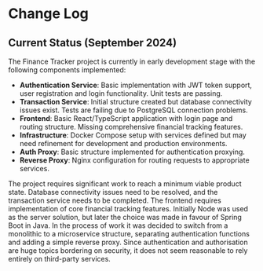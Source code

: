 # Change Log

## Current Status (September 2024)

The Finance Tracker project is currently in early development stage with the following components implemented:

- **Authentication Service**: Basic implementation with JWT token support, user registration and login functionality. Unit tests are passing.
- **Transaction Service**: Initial structure created but database connectivity issues exist. Tests are failing due to PostgreSQL connection problems.
- **Frontend**: Basic React/TypeScript application with login page and routing structure. Missing comprehensive financial tracking features.
- **Infrastructure**: Docker Compose setup with services defined but may need refinement for development and production environments.
- **Auth Proxy**: Basic structure implemented for authentication proxying.
- **Reverse Proxy**: Nginx configuration for routing requests to appropriate services.

The project requires significant work to reach a minimum viable product state. Database connectivity issues need to be resolved, and the transaction service needs to be completed. The frontend requires implementation of core financial tracking features.
Initially Node was used as the server solution, but later the choice was made in favour of Spring Boot in Java. In the process of work it was decided to switch from a monolithic to a microservice structure, separating authentication functions and adding a simple reverse proxy. Since authentication and authorisation are huge topics bordering on security, it does not seem reasonable to rely entirely on third-party services.
